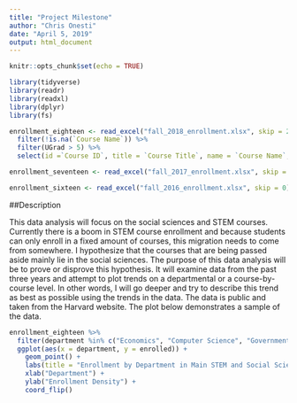 ```yaml
---
title: "Project Milestone"
author: "Chris Onesti"
date: "April 5, 2019"
output: html_document
---
```


```r
knitr::opts_chunk$set(echo = TRUE)

library(tidyverse)
library(readr)
library(readxl)
library(dplyr)
library(fs)

```

```r


enrollment_eighteen <- read_excel("fall_2018_enrollment.xlsx", skip = 2) %>% 
  filter(!is.na(`Course Name`)) %>% 
  filter(UGrad > 5) %>% 
  select(id =`Course ID`, title = `Course Title`, name = `Course Name`, department = `Course Department`, enrolled = `UGrad`)

enrollment_seventeen <- read_excel("fall_2017_enrollment.xlsx", skip = 3) %>% filter(!is.na(`Course Name`)) %>% filter(UGrad > 5) %>% select(id =`Course ID`, title = `Course Title`, name = `Course Name`, department = `Course Department`, enrolled = `UGrad`)

enrollment_sixteen <- read_excel("fall_2016_enrollment.xlsx", skip = 0) %>% filter(!is.na(`COURSE ID`)) %>% filter(HCOL > 5) %>% select(id =`COURSE ID`, title = `COURSE`, department = `DEPARTMENT`, enrolled = `HCOL`)


```

##Description

This data analysis will focus on the social sciences and STEM courses.  Currently there is a boom in STEM course enrollment and because students can only enroll in a fixed amount of courses, this migration needs to come from somewhere.  I hypothesize that the courses that are being passed aside mainly lie in the social sciences.  The purpose of this data analysis will be to prove or disprove this hypothesis.  It will examine data from the past three years and attempt to plot trends on a departmental or a course-by-course level.  In other words, I will go deeper and try to describe this trend as best as possible using the trends in the data.  The data is public and taken from the Harvard website.  The plot below demonstrates a sample of the data.

```r


enrollment_eighteen %>% 
  filter(department %in% c("Economics", "Computer Science", "Government", "Statistics", "Applied Mathematics")) %>%  
  ggplot(aes(x = department, y = enrolled)) + 
    geom_point() + 
    labs(title = "Enrollment by Department in Main STEM and Social Sciences Departmenst (2018)", subtitle = "Computer Science and Economics are the two leading choices") + 
    xlab("Department") + 
    ylab("Enrollment Density") + 
    coord_flip()


```

